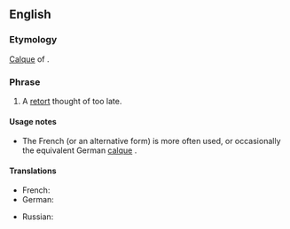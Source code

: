 ==English==

===Etymology===
[[calque|Calque]] of {{etyl|fr}} {{term|l'esprit d'escalier}}.

===Phrase===
{{infl|en|idiom|head=[[staircase]] [[wit]]}}

# {{rfquote-sense}} <!-- is this really a verb, as our def suggests? --> {{rare|idiom}} A [[retort]] thought of too late.

====Usage notes====
* The French {{term|l'esprit de l'escalier}} (or an alternative form) is more often used, or occasionally the equivalent German [[calque]] {{term|Treppenwitz}}.

====Translations====
{{trans-top|to think of a retort too late}}
* French: {{t-|fr|l'esprit de l'escalier}}
* German: {{t+|de|Treppenwitz|m}}
{{trans-mid}}
* Russian: {{t|ru|задний ум|m|sc=Cyrl|tr=zádnij um}}
{{trans-bottom}}